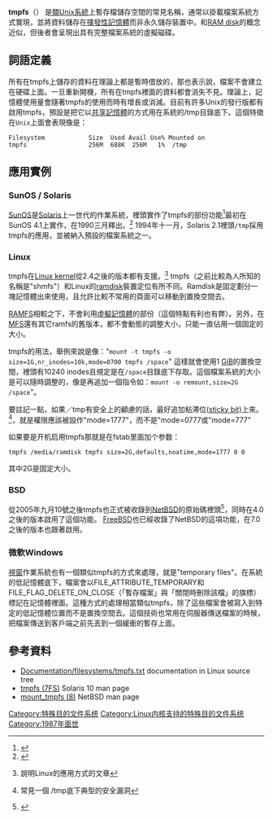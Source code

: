 {{Inappropriate tone|time=2021-08-10T10:14:32+00:00}}
{{lowercase}}
{{noteTA
|G1=IT
}}
'''tmpfs'''（{{lang-en|'''t'''e'''mp'''orary '''f'''ile '''s'''ystem}}） 是[[類Unix系統|類Unix系統]]上暫存檔儲存空間的常見名稱，通常以掛載檔案系統方式實現，並將資料儲存在[[揮發性記憶體|揮發性記憶體]]而非永久儲存裝置中。和[[RAM_disk|RAM disk]]的概念近似，但後者會呈現出具有完整檔案系統的虛擬磁碟。

== 詞語定義 ==
所有在tmpfs上儲存的資料在理論上都是暫時借放的，那也表示說，檔案不會建立在硬碟上面。一旦重新開機，所有在tmpfs裡面的資料都會消失不見。理論上，記憶體使用量會隨著tmpfs的使用而時有增長或消減。目前有許多Unix的發行版都有啟用tmpfs，預設是把它以[[共享記憶體|共享記憶體]]的方式用在系統的/tmp目錄底下。這個特徵在<tt> Unix </tt>上面會表現像是：

 Filesystem            Size  Used Avail Use% Mounted on
 tmpfs                 256M  688K  256M   1%  /tmp

== 應用實例 ==
=== SunOS / Solaris ===
[[SunOS|SunOS]]是[[Solaris|Solaris]]上一世代的作業系統，裡頭實作了tmpfs的部份功能<ref>{{cite web
 |url         = http://www.solarisinternals.com/si/reading/tmpfs.pdf
 |title       = tmpfs: A Virtual Memory File System
 |accessdate  = 2007-05-07
 |author      = Peter Snyder
 |format      = PDF
 |deadurl     = yes
 |archiveurl  = https://www.webcitation.org/67KlK2VcP?url=http://www.solarisinternals.com/si/reading/tmpfs.pdf
 |archivedate = 2012-05-01
}}</ref>最初在SunOS 4.1上實作，在1990三月釋出。<ref>{{cite web
  | url = http://www.sun3arc.org/papers/Perf/SunOS_4.1_performance_tuning.ps.gz
  | title = SunOS 4.1 Performance Tuning
  | accessdate = 2007-05-07
  | author = Hal L. Stern
  | format = [[GZip|GZip]]ped PostScript
  | archive-url = https://www.webcitation.org/67KlKV11Y?url=http://www.sun3arc.org/papers/Perf/SunOS_4.1_performance_tuning.ps.gz
  | archive-date = 2012-05-01
  | dead-url = yes
  }}</ref> 1994年十一月，Solaris 2.1裡頭<tt>/tmp</tt>採用tmpfs的應用，並被納入預設的檔案系統之一。

=== Linux ===
tmpfs在[[Linux_kernel|Linux kernel]]從2.4之後的版本都有支援。<ref>{{cite web
| url = http://www-128.ibm.com/developerworks/library/l-fs3.html
| title = Advanced filesystem implementor's guide
| accessdate = 2007-05-07
| author = Daniel Robbins
| authorlink = Daniel Robbins
| date = September 1, 2001
| quote = 
| archive-date = 2007-06-22
| archive-url = https://web.archive.org/web/20070622181556/http://www-128.ibm.com/developerworks/library/l-fs3.html
| dead-url = no
}} 
說明Linux的應用方式的文章</ref> 
tmpfs（之前比較為人所知的名稱是"shmfs"）和Linux的[[ramdisk|ramdisk]]裝置定位有所不同。Ramdisk是固定劃分一塊記憶體出來使用，且允許比較不常用的頁面可以移動到置換空間去。

[[Sysfs|RAMFS]]相較之下，不會利用[[虛擬記憶體|虛擬記憶體]]的部份（這個特點有利也有弊）。另外，在[[Memory_File_System|MFS]]還有其它ramfs的舊版本，都不會動態的調整大小，只能一直佔用一個固定的大小。

tmpfs的用法，舉例來說是像："<tt>mount -t tmpfs -o size=1G,nr_inodes=10k,mode=0700 tmpfs /space</tt>" 
這樣就會使用1 [[GiB|GiB]]的置換空間，裡頭有10240 inodes且規定是在<tt>/space</tt>目錄底下存取。這個檔案系統的大小是可以隨時調整的，像是再追加一個指令如：<tt>mount -o remount,size=2G /space</tt>"。

要註記一點，如果／tmp有安全上的顧慮的話，最好追加粘滞位([[sticky_bit|sticky bit)]]上來。<ref>{{cite web
 |url         = http://www.ciac.org/ciac/bulletins/f-27.shtml
 |title       = F-27: Incorrect Permissions on /tmp
 |accessdate  = 2008-11-17
 |author      = CIAC
 |date        = August 17, 1995
 |deadurl     = yes
 |archiveurl  = https://web.archive.org/web/20081210193830/http://www.ciac.org/ciac/bulletins/f-27.shtml
 |archivedate = 2008-12-10
}}常見一個 /tmp底下典型的安全漏洞</ref>，就是權限應該被設作"mode=1777"，而不是"mode=0777或"mode=777"

如果要是开机启用tmpfs那就是在fstab里面加个参数：
 tmpfs /media/ramdisk tmpfs size=2G,defaults,noatime,mode=1777 0 0
其中2G是固定大小。

=== BSD ===
從2005年九月10號之後tmpfs也正式被收錄到[[NetBSD|NetBSD]]的原始碼裡頭<ref>{{cite web
| url = http://netbsd-soc.sourceforge.net/projects/tmpfs/
| title = NetBSD-SoC: Efficient memory file-system
| accessdate = 2007-05-07
| author = Julio M. Merino Vidal
| date = February 24, 2006
| archive-date = 2012-05-01
| archive-url = https://www.webcitation.org/67KlLrdJs?url=http://netbsd-soc.sourceforge.net/projects/tmpfs/
| dead-url = no
}}</ref>，同時在4.0之後的版本啟用了這個功能。
[[FreeBSD|FreeBSD]]也已經收錄了NetBSD的這項功能，在7.0之後的版本也跟著啟用。

=== 微軟Windows ===
[[Microsoft_Windows|視窗]]作業系統也有一個類似tmpfs的方式來處理，就是"temporary files"。在系統的低記憶體底下，檔案會以FILE_ATTRIBUTE_TEMPORARY和FILE_FLAG_DELETE_ON_CLOSE（「暫存檔案」與「關閉時刪除該檔」的旗標）標記在記憶體裡面。這種方式的處理相當類似tmpfs，除了這些檔案會被寫入到特定的低記憶體位置而不是置換空間去。這個技術也常用在伺服器傳送檔案的時候，把檔案傳送到客戶端之前先丟到一個緩衝的暫存上面。

== 參考資料 ==
{{Reflist}}

* [http://lxr.linux.no/source/Documentation/filesystems/tmpfs.txt Documentation/filesystems/tmpfs.txt]{{dead link|date=2017年11月 |bot=InternetArchiveBot |fix-attempted=yes }} documentation in Linux source tree
* [https://web.archive.org/web/20090616005843/http://docs.sun.com/app/docs/doc/817-3947/6mjgnrler?l=en&a=view tmpfs (7FS)] Solaris 10 man page
* [http://netbsd.gw.com/cgi-bin/man-cgi?mount_tmpfs+8+NetBSD-current mount_tmpfs (8)]{{Wayback|url=http://netbsd.gw.com/cgi-bin/man-cgi?mount_tmpfs+8+NetBSD-current |date=20140503151946 }} NetBSD man page

{{Filesystem}}

[[Category:特殊目的文件系统|Category:特殊目的文件系统]]
[[Category:Linux内核支持的特殊目的文件系统|Category:Linux内核支持的特殊目的文件系统]]
[[Category:1987年面世|Category:1987年面世]]